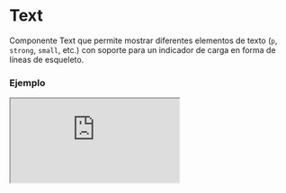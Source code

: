 # Text

Componente Text que permite mostrar diferentes elementos de texto (`p`, `strong`, `small`, etc.) con soporte para un indicador de carga en forma de líneas de esqueleto.


### Ejemplo

<Iframe
  minHeightIframe="30dvh"
  src="https://fenextjs-component-storybook.vercel.app/iframe.html?args=&id=text-text--index&viewMode=story"
/>

### Importación

Para importar el componente Text, se puede hacer desde fenextjs

```tsx copy
import { Text } from "fenextjs";
```

### Parámetros

| Parámetro   | Tipo                                                                                           | Requerido | Default | Descripcion                                                                                                         |
| ----------- | ---------------------------------------------------------------------------------------------- | --------- | ------- | ------------------------------------------------------------------------------------------------------------------- |
| className   | string                                                                                         | no        | ""      | Clase CSS para el contenedor principal del componente.                                                              |
| tag         | "p" \| "strong" \| "small" \| "em" \| "b" \| "del" \| "i" \| "mark" \| "ins" \| "sub" \| "sup" | no        | "p"     | Define la etiqueta HTML que se utiliza para el texto. Permite diferentes opciones como `p`, `strong`, `small`, etc. |
| loader      | boolean                                                                                        | no        | false   | Determina si se muestra un indicador de carga. Cuando es `true`, muestra líneas de carga en lugar del contenido.    |
| nLineLoader | number                                                                                         | no        | 3       | Número de líneas de esqueleto que se muestran cuando `loader` está activo.                                          |
| children    | ReactNode                                                                                      | no        |         | Contenido que se mostrará dentro del componente `Text` si `loader` es `false`.                                      |

### Storybook

Para ver el storybook del componente lo puede hacer con este [link](https://fenextjs-component-storybook.vercel.app/?path=/story/text-text--index)

### Usos

- Uso básico del componente Text

```tsx copy
<Text tag="strong" className="text-strong">
  Texto destacado
</Text>
```

- Uso del componente Text con el loader activo

```tsx copy
<Text loader={true} nLineLoader={5} />
```

